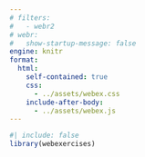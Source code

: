 ```yaml
---
# filters:
#   - webr2
# webr: 
#   show-startup-message: false  
engine: knitr
format: 
  html:
    self-contained: true
    css: 
      - ../assets/webex.css
    include-after-body: 
      - ../assets/webex.js
---
```


```r
#| include: false
library(webexercises)
```

